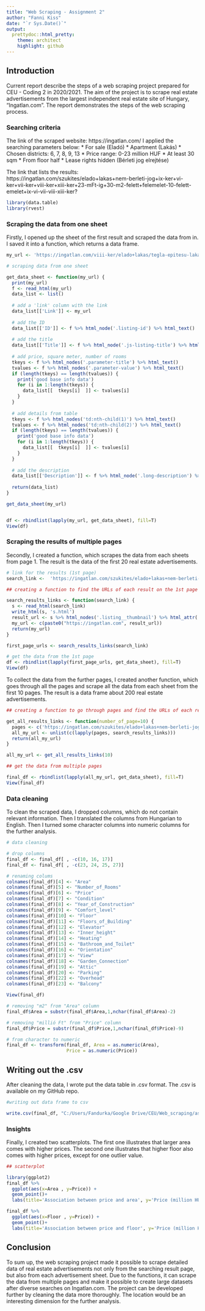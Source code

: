 ---
title: "Web Scraping - Assignment 2"
author: "Fanni Kiss"
date: "`r Sys.Date()`"
output:
  prettydoc::html_pretty:
    theme: architect
    highlight: github
---

## Introduction

Current report describe the steps of a web scraping project prepared for CEU - Coding 2 in 2020/2021.
The aim of the project is to scrape real estate advertisements from the largest independent real estate site of Hungary, "Ingatlan.com". The report demonstrates the steps of the web scraping process.

### Searching criteria

The link of the scraped website: https://ingatlan.com/
I applied the searching parameters below:
* For sale (Eladó)
* Apartment (Lakás)
* Chosen districts: 6, 7, 8, 9, 13
* Price range: 0-23 million HUF
* At least 30 sqm
* From floor half
* Lease rights hidden (Bérleti jog elrejtése) 

The link that lists the results: https://ingatlan.com/szukites/elado+lakas+nem-berleti-jog+ix-ker+vi-ker+vii-ker+viii-ker+xiii-ker+23-mFt-ig+30-m2-felett+felemelet-10-felett-emelet+ix-vi-vii-viii-xiii-ker?


```{r libraries}
library(data.table)
library(rvest)
```

### Scraping the data from one sheet

Firstly, I opened up the sheet of the first result and scraped the data from in. I saved it into a function, which returns a data frame. 

```{r  echo=FALSE,warning=FALSE,message=FALSE,error=FALSE}

my_url <- 'https://ingatlan.com/viii-ker/elado+lakas/tegla-epitesu-lakas/31832257'

# scraping data from one sheet

get_data_sheet <- function(my_url) {
  print(my_url)
  f <- read_html(my_url)
  data_list <- list()
  
  # add a 'link' column with the link
  data_list[['Link']] <- my_url
  
  # add the ID
  data_list[['ID']] <- f %>% html_node('.listing-id') %>% html_text()
  
  # add the title
  data_list[['Title']] <- f %>% html_node('.js-listing-title') %>% html_text()
  
  # add price, square meter, number of rooms
  tkeys <- f %>% html_nodes('.parameter-title') %>% html_text()
  tvalues <- f %>% html_nodes('.parameter-value') %>% html_text()
  if (length(tkeys) == length(tvalues)) {
    print('good base info data')
    for (i in 1:length(tkeys)) {
      data_list[[  tkeys[i]  ]] <- tvalues[i]
    }
  }
  
  # add details from table
  tkeys <- f %>% html_nodes('td:nth-child(1)') %>% html_text()
  tvalues <- f %>% html_nodes('td:nth-child(2)') %>% html_text()
  if (length(tkeys) == length(tvalues)) {
    print('good base info data')
    for (i in 1:length(tkeys)) {
      data_list[[  tkeys[i]  ]] <- tvalues[i]
    }
  }
  
  # add the description
  data_list[['Description']] <- f %>% html_node('.long-description') %>% html_text()
  
  return(data_list)
}

get_data_sheet(my_url)


df <- rbindlist(lapply(my_url, get_data_sheet), fill=T)
View(df)
```
### Scraping the results of multiple pages

Secondly, I created a function, which scrapes the data from each sheets from page 1. The result is the data of the first 20 real estate advertisements. 

```{r echo=FALSE,warning=FALSE,message=FALSE,error=FALSE}
# link for the results (1st page)
search_link <-  'https://ingatlan.com/szukites/elado+lakas+nem-berleti-jog+ix-ker+vi-ker+vii-ker+viii-ker+xiii-ker+23-mFt-ig+30-m2-felett+felemelet-10-felett-emelet+ix-vi-vii-viii-xiii-ker?'

## creating a function to find the URLs of each result on the 1st page

search_results_links <- function(search_link) {
  s <- read_html(search_link)
  write_html(s, 's.html')
  result_url <- s %>% html_nodes('.listing__thumbnail') %>% html_attr('href')
  my_url <- c(paste0("https://ingatlan.com", result_url))
  return(my_url)
}

first_page_urls <- search_results_links(search_link)

# get the data from the 1st page
df <- rbindlist(lapply(first_page_urls, get_data_sheet), fill=T)
View(df)
```
To collect the data from the further pages, I created another function, which goes through all the pages and scrape all the data from each sheet from the first 10 pages. The result is a data frame about 200 real estate advertisements.

```{r echo=FALSE,warning=FALSE,message=FALSE,error=FALSE}
## creating a function to go through pages and find the URLs of each result

get_all_results_links <- function(number_of_page=10) {
  pages <- c('https://ingatlan.com/szukites/elado+lakas+nem-berleti-jog+ix-ker+vi-ker+vii-ker+viii-ker+xiii-ker+23-mFt-ig+30-m2-felett+felemelet-10-felett-emelet+ix-vi-vii-viii-xiii-ker', paste0('https://ingatlan.com/szukites/elado+lakas+nem-berleti-jog+ix-ker+vi-ker+vii-ker+viii-ker+xiii-ker+23-mFt-ig+30-m2-felett+felemelet-10-felett-emelet+ix-vi-vii-viii-xiii-ker?page=',2:number_of_page))
  all_my_url <- unlist(c(lapply(pages, search_results_links)))
  return(all_my_url)
}

all_my_url <- get_all_results_links(10)

## get the data from multiple pages

final_df <- rbindlist(lapply(all_my_url, get_data_sheet), fill=T)
View(final_df)
```
### Data cleaning

To clean the scraped data, I dropped columns, which do not contain relevant information. Then I translated the columns from Hungarian to English. Then I turned some character columns into numeric columns for the further analysis. 

```{r echo=FALSE,warning=FALSE,message=FALSE,error=FALSE}
# data cleaning

# drop columns
final_df <- final_df[ , -c(10, 16, 17)]
final_df <- final_df[ , -c(23, 24, 25, 27)]

# renaming colums
colnames(final_df)[4] <- "Area"
colnames(final_df)[5] <- "Number_of_Rooms"
colnames(final_df)[6] <- "Price"
colnames(final_df)[7] <- "Condition"
colnames(final_df)[8] <- "Year_of_Construction"
colnames(final_df)[9] <- "Comfort_level"
colnames(final_df)[10] <- "Floor"
colnames(final_df)[11] <- "Floors_of_Building"
colnames(final_df)[12] <- "Elevator"
colnames(final_df)[13] <- "Inner_height"
colnames(final_df)[14] <- "Heating"
colnames(final_df)[15] <- "Bathroom_and_Toilet"
colnames(final_df)[16] <- "Orientation"
colnames(final_df)[17] <- "View"
colnames(final_df)[18] <- "Garden_Connection"
colnames(final_df)[19] <- "Attic"
colnames(final_df)[20] <- "Parking"
colnames(final_df)[22] <- "Overhead"
colnames(final_df)[23] <- "Balcony"

View(final_df)

# removing "m2" from "Area" column 
final_df$Area = substr(final_df$Area,1,nchar(final_df$Area)-2)

# removing "millió Ft" from "Price" column
final_df$Price = substr(final_df$Price,1,nchar(final_df$Price)-9)

# from character to numeric
final_df <- transform(final_df, Area = as.numeric(Area),
                      Price = as.numeric(Price))
```

## Writing out the .csv

After cleaning the data, I wrote put the data table in .csv format. The .csv is available on my GitHub repo.

```{r}
#writing out data frame to csv

write.csv(final_df, "C:/Users/Fandurka/Google Drive/CEU/Web_scraping/assignment2/real_estate_ads.csv")
```


### Insights

Finally, I created two scatterplots. The first one illustrates that larger area comes with higher prices. The second one illustrates that higher floor also comes with higher prices, except for one outlier value.

```{r echo=FALSE,warning=FALSE,message=FALSE,error=FALSE}
## scatterplot

library(ggplot2)
final_df %>% 
  ggplot(aes(x=Area , y=Price)) + 
  geom_point()+
  labs(title='Association between price and area', y='Price (million HUF)', x = 'Area (square meter)')

final_df %>% 
  ggplot(aes(x=Floor , y=Price)) + 
  geom_point()+
  labs(title='Association between price and floor', y='Price (million HUF)', x = 'Floor of the apartman')

```
## Conclusion

To sum up, the web scraping project made it possible to scrape detailed data of real estate advertisements not only from the searching result page, but also from each advertisement sheet. Due to the functions, it can scrape the data from multiple pages and make it possible to create large datasets after diverse searches on Ingatlan.com.
The project can be developed further by cleaning the data more thoroughly. The location would be an interesting dimension for the further analysis.

